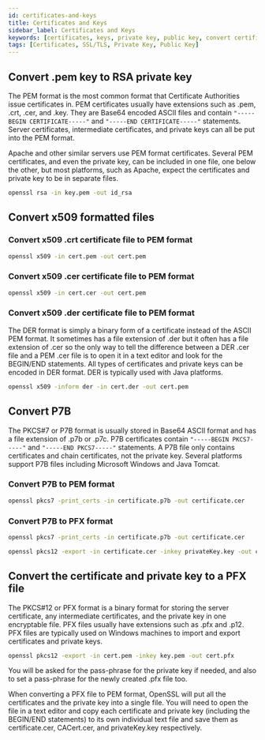 ```yaml
---
id: certificates-and-keys
title: Certificates and Keys
sidebar_label: Certificates and Keys
keywords: [certificates, keys, private key, public key, convert certificate, convert crt to pem, convert pem to crt, convert key to crt]
tags: [Certificates, SSL/TLS, Private Key, Public Key]
---
```


## Convert .pem key to RSA private key

The PEM format is the most common format that Certificate Authorities issue certificates in. PEM certificates usually have extensions such as .pem, .crt, .cer, and .key. They are Base64 encoded ASCII files and contain `"-----BEGIN CERTIFICATE-----"` and `"-----END CERTIFICATE-----"` statements. Server certificates, intermediate certificates, and private keys can all be put into the PEM format.

Apache and other similar servers use PEM format certificates. Several PEM certificates, and even the private key, can be included in one file, one below the other, but most platforms, such as Apache, expect the certificates and private key to be in separate files.

```sh
openssl rsa -in key.pem -out id_rsa
```

## Convert x509 formatted files

### Convert x509 .crt certificate file to PEM format

```sh
openssl x509 -in cert.pem -out cert.pem
```

### Convert x509 .cer certificate file to PEM format

```sh
openssl x509 -in cert.cer -out cert.pem
```

### Convert x509 .der certificate file to PEM format

The DER format is simply a binary form of a certificate instead of the ASCII PEM format. It sometimes has a file extension of .der but it often has a file extension of .cer so the only way to tell the difference between a DER .cer file and a PEM .cer file is to open it in a text editor and look for the BEGIN/END statements. All types of certificates and private keys can be encoded in DER format. DER is typically used with Java platforms.

```sh
openssl x509 -inform der -in cert.der -out cert.pem
```

## Convert P7B 

The PKCS#7 or P7B format is usually stored in Base64 ASCII format and has a file extension of .p7b or .p7c. P7B certificates contain `"-----BEGIN PKCS7-----"` and `"-----END PKCS7-----"` statements. A P7B file only contains certificates and chain certificates, not the private key. Several platforms support P7B files including Microsoft Windows and Java Tomcat.

### Convert P7B to PEM format

```sh
openssl pkcs7 -print_certs -in certificate.p7b -out certificate.cer
```
### Convert P7B to PFX format

```sh
openssl pkcs7 -print_certs -in certificate.p7b -out certificate.cer
```

```sh
openssl pkcs12 -export -in certificate.cer -inkey privateKey.key -out certificate.pfx -certfile CACert.cer
```

## Convert the certificate and private key to a PFX file

The PKCS#12 or PFX format is a binary format for storing the server certificate, any intermediate certificates, and the private key in one encryptable file. PFX files usually have extensions such as .pfx and .p12. PFX files are typically used on Windows machines to import and export certificates and private keys.

```sh
openssl pkcs12 -export -in cert.pem -inkey key.pem -out cert.pfx
```

You will be asked for the pass-phrase for the private key if needed, and also to set a pass-phrase for the newly created .pfx file too.

When converting a PFX file to PEM format, OpenSSL will put all the certificates and the private key into a single file. You will need to open the file in a text editor and copy each certificate and private key (including the BEGIN/END statements) to its own individual text file and save them as certificate.cer, CACert.cer, and privateKey.key respectively.
